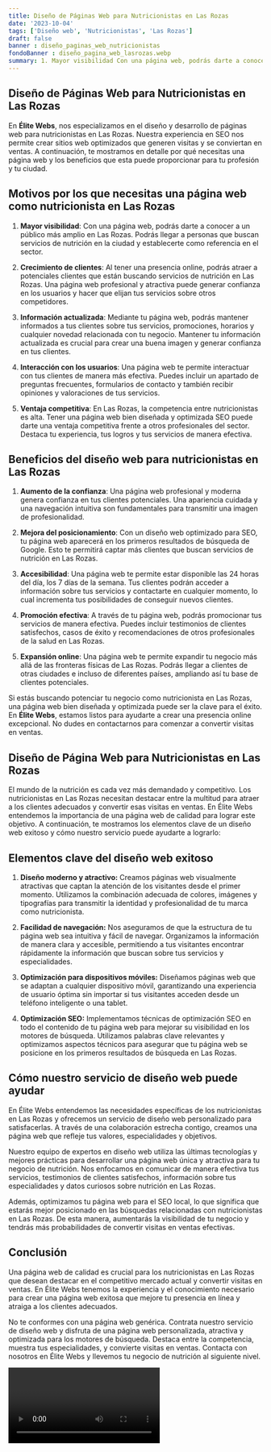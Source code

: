 ```yaml
---
title: Diseño de Páginas Web para Nutricionistas en Las Rozas
date: '2023-10-04'
tags: ['Diseño web', 'Nutricionistas', 'Las Rozas']
draft: false
banner : diseño_paginas_web_nutricionistas
fondoBanner : diseño_pagina_web_lasrozas.webp
summary: 1. Mayor visibilidad Con una página web, podrás darte a conocer a un público más amplio en Las Rozas. Podrás llegar a personas que buscan servicios de nutrición en la ciudad y establecerte como referencia en el sector.
---
```


## Diseño de Páginas Web para Nutricionistas en Las Rozas
En **Élite Webs**, nos especializamos en el diseño y desarrollo de páginas web para nutricionistas en Las Rozas. Nuestra experiencia en SEO nos permite crear sitios web optimizados que generen visitas y se conviertan en ventas. A continuación, te mostramos en detalle por qué necesitas una página web y los beneficios que esta puede proporcionar para tu profesión y tu ciudad.

## Motivos por los que necesitas una página web como nutricionista en Las Rozas

1. **Mayor visibilidad**: Con una página web, podrás darte a conocer a un público más amplio en Las Rozas. Podrás llegar a personas que buscan servicios de nutrición en la ciudad y establecerte como referencia en el sector.

2. **Crecimiento de clientes**: Al tener una presencia online, podrás atraer a potenciales clientes que están buscando servicios de nutrición en Las Rozas. Una página web profesional y atractiva puede generar confianza en los usuarios y hacer que elijan tus servicios sobre otros competidores.

3. **Información actualizada**: Mediante tu página web, podrás mantener informados a tus clientes sobre tus servicios, promociones, horarios y cualquier novedad relacionada con tu negocio. Mantener tu información actualizada es crucial para crear una buena imagen y generar confianza en tus clientes.

4. **Interacción con los usuarios**: Una página web te permite interactuar con tus clientes de manera más efectiva. Puedes incluir un apartado de preguntas frecuentes, formularios de contacto y también recibir opiniones y valoraciones de tus servicios.

5. **Ventaja competitiva**: En Las Rozas, la competencia entre nutricionistas es alta. Tener una página web bien diseñada y optimizada SEO puede darte una ventaja competitiva frente a otros profesionales del sector. Destaca tu experiencia, tus logros y tus servicios de manera efectiva.

## Beneficios del diseño web para nutricionistas en Las Rozas

1. **Aumento de la confianza**: Una página web profesional y moderna genera confianza en tus clientes potenciales. Una apariencia cuidada y una navegación intuitiva son fundamentales para transmitir una imagen de profesionalidad.

2. **Mejora del posicionamiento**: Con un diseño web optimizado para SEO, tu página web aparecerá en los primeros resultados de búsqueda de Google. Esto te permitirá captar más clientes que buscan servicios de nutrición en Las Rozas.

3. **Accesibilidad**: Una página web te permite estar disponible las 24 horas del día, los 7 días de la semana. Tus clientes podrán acceder a información sobre tus servicios y contactarte en cualquier momento, lo cual incrementa tus posibilidades de conseguir nuevos clientes.

4. **Promoción efectiva**: A través de tu página web, podrás promocionar tus servicios de manera efectiva. Puedes incluir testimonios de clientes satisfechos, casos de éxito y recomendaciones de otros profesionales de la salud en Las Rozas.

5. **Expansión online**: Una página web te permite expandir tu negocio más allá de las fronteras físicas de Las Rozas. Podrás llegar a clientes de otras ciudades e incluso de diferentes países, ampliando así tu base de clientes potenciales.

Si estás buscando potenciar tu negocio como nutricionista en Las Rozas, una página web bien diseñada y optimizada puede ser la clave para el éxito. En **Élite Webs**, estamos listos para ayudarte a crear una presencia online excepcional. No dudes en contactarnos para comenzar a convertir visitas en ventas.

<GifSeo />

<Cta />

## Diseño de Página Web para Nutricionistas en Las Rozas

El mundo de la nutrición es cada vez más demandado y competitivo. Los nutricionistas en Las Rozas necesitan destacar entre la multitud para atraer a los clientes adecuados y convertir esas visitas en ventas. En Élite Webs entendemos la importancia de una página web de calidad para lograr este objetivo. A continuación, te mostramos los elementos clave de un diseño web exitoso y cómo nuestro servicio puede ayudarte a lograrlo:

## Elementos clave del diseño web exitoso

1. **Diseño moderno y atractivo:** Creamos páginas web visualmente atractivas que captan la atención de los visitantes desde el primer momento. Utilizamos la combinación adecuada de colores, imágenes y tipografías para transmitir la identidad y profesionalidad de tu marca como nutricionista.

2. **Facilidad de navegación:** Nos aseguramos de que la estructura de tu página web sea intuitiva y fácil de navegar. Organizamos la información de manera clara y accesible, permitiendo a tus visitantes encontrar rápidamente la información que buscan sobre tus servicios y especialidades.

3. **Optimización para dispositivos móviles:** Diseñamos páginas web que se adaptan a cualquier dispositivo móvil, garantizando una experiencia de usuario óptima sin importar si tus visitantes acceden desde un teléfono inteligente o una tablet.

4. **Optimización SEO:** Implementamos técnicas de optimización SEO en todo el contenido de tu página web para mejorar su visibilidad en los motores de búsqueda. Utilizamos palabras clave relevantes y optimizamos aspectos técnicos para asegurar que tu página web se posicione en los primeros resultados de búsqueda en Las Rozas.

## Cómo nuestro servicio de diseño web puede ayudar

En Élite Webs entendemos las necesidades específicas de los nutricionistas en Las Rozas y ofrecemos un servicio de diseño web personalizado para satisfacerlas. A través de una colaboración estrecha contigo, creamos una página web que refleje tus valores, especialidades y objetivos.

Nuestro equipo de expertos en diseño web utiliza las últimas tecnologías y mejores prácticas para desarrollar una página web única y atractiva para tu negocio de nutrición. Nos enfocamos en comunicar de manera efectiva tus servicios, testimonios de clientes satisfechos, información sobre tus especialidades y datos curiosos sobre nutrición en Las Rozas.

Además, optimizamos tu página web para el SEO local, lo que significa que estarás mejor posicionado en las búsquedas relacionadas con nutricionistas en Las Rozas. De esta manera, aumentarás la visibilidad de tu negocio y tendrás más probabilidades de convertir visitas en ventas efectivas.

## Conclusión

Una página web de calidad es crucial para los nutricionistas en Las Rozas que desean destacar en el competitivo mercado actual y convertir visitas en ventas. En Élite Webs tenemos la experiencia y el conocimiento necesario para crear una página web exitosa que mejore tu presencia en línea y atraiga a los clientes adecuados.

No te conformes con una página web genérica. Contrata nuestro servicio de diseño web y disfruta de una página web personalizada, atractiva y optimizada para los motores de búsqueda. Destaca entre la competencia, muestra tus especialidades, y convierte visitas en ventas. Contacta con nosotros en Élite Webs y llevemos tu negocio de nutrición al siguiente nivel.

<Video />

<CtaBot job='Nutricionistas' city='Las Rozas'/>

<Gmaps query='Las Rozas+españa+maps' />